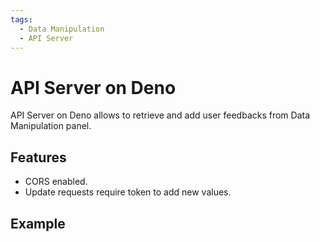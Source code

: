 ```yaml
---
tags:
  - Data Manipulation
  - API Server
---
```



# API Server on Deno

API Server on Deno allows to retrieve and add user feedbacks from Data Manipulation panel.

## Features

- CORS enabled.
- Update requests require token to add new values.

## Example

<Code
  url="https://github.com/VolkovLabs/volkovlabs-form-panel/blob/main/server-deno/server.ts"
  language="js"
/>
